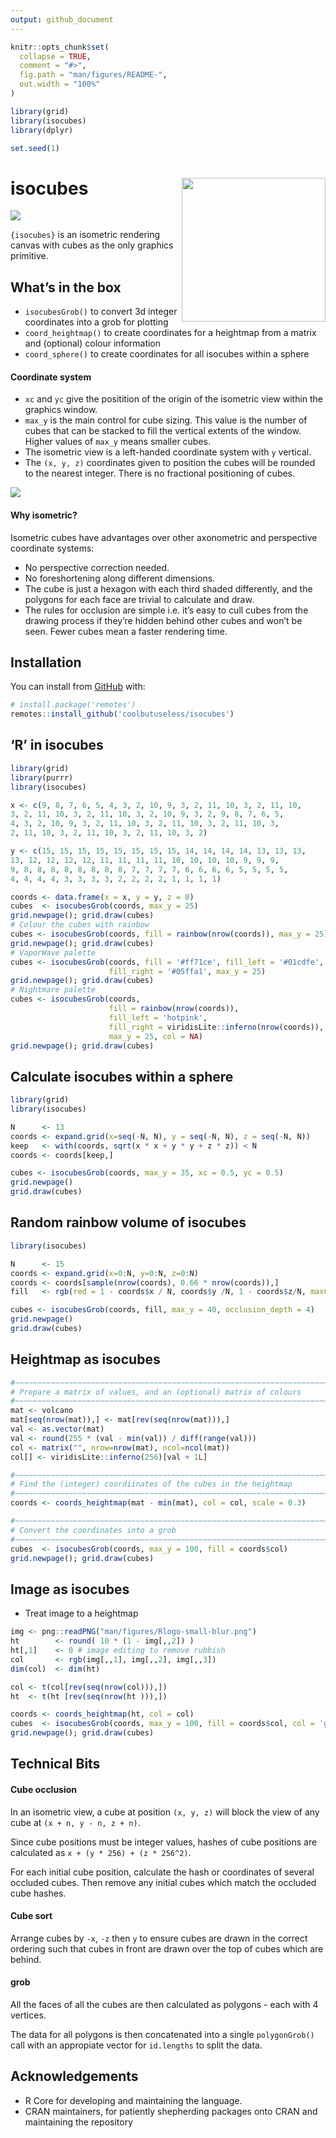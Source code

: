 ```yaml
---
output: github_document
---
```


<!-- README.md is generated from README.Rmd. Please edit that file -->

```r
knitr::opts_chunk$set(
  collapse = TRUE,
  comment = "#>",
  fig.path = "man/figures/README-",
  out.width = "100%"
)

library(grid)
library(isocubes)
library(dplyr)

set.seed(1)
```

# isocubes  <img src="man/figures/logo.png" align="right" height="230/"/>

<!-- badges: start -->
![](https://img.shields.io/badge/cool-useless-green.svg)
<!-- badges: end -->

`{isocubes}` is an isometric rendering canvas with cubes as the only graphics primitive.


## What's in the box

* `isocubesGrob()` to convert 3d integer coordinates into a grob for plotting
* `coord_heightmap()` to create coordinates for a heightmap from a matrix and (optional)
  colour information
* `coord_sphere()` to create coordinates for all isocubes within a sphere

#### Coordinate system

* `xc` and `yc` give the positition of the origin of the isometric view within
  the graphics window.
* `max_y` is the main control for cube sizing.  This value is the number of 
  cubes that can be stacked to fill the vertical extents of the window.
  Higher values of `max_y` means smaller cubes.
* The isometric view is a left-handed coordinate system with `y` vertical.
* The `(x, y, z)` coordinates given to position the cubes will be rounded to the
  nearest integer.  There is no fractional positioning of cubes.

<img src="man/figures/coordinate-system.png" />


#### Why isometric?

Isometric cubes have advantages over other axonometric and perspective coordinate
systems:

* No perspective correction needed.
* No foreshortening along different dimensions.
* The cube is just a hexagon with each third shaded differently, and the
  polygons for each face are trivial to calculate and draw. 
* The rules for occlusion are simple i.e. it's easy to cull cubes 
  from the drawing process if they're hidden behind other cubes and won't 
  be seen.   Fewer cubes mean a faster rendering time.

## Installation

You can install from [GitHub](https://github.com/coolbutuseless/isocubes) with:

``` r
# install.package('remotes')
remotes::install_github('coolbutuseless/isocubes')
```


## 'R' in isocubes


```r
library(grid)
library(purrr)
library(isocubes)

x <- c(9, 8, 7, 6, 5, 4, 3, 2, 10, 9, 3, 2, 11, 10, 3, 2, 11, 10, 
3, 2, 11, 10, 3, 2, 11, 10, 3, 2, 10, 9, 3, 2, 9, 8, 7, 6, 5, 
4, 3, 2, 10, 9, 3, 2, 11, 10, 3, 2, 11, 10, 3, 2, 11, 10, 3, 
2, 11, 10, 3, 2, 11, 10, 3, 2, 11, 10, 3, 2)

y <- c(15, 15, 15, 15, 15, 15, 15, 15, 14, 14, 14, 14, 13, 13, 13, 
13, 12, 12, 12, 12, 11, 11, 11, 11, 10, 10, 10, 10, 9, 9, 9, 
9, 8, 8, 8, 8, 8, 8, 8, 8, 7, 7, 7, 7, 6, 6, 6, 6, 5, 5, 5, 5, 
4, 4, 4, 4, 3, 3, 3, 3, 2, 2, 2, 2, 1, 1, 1, 1)

coords <- data.frame(x = x, y = y, z = 0)
cubes  <- isocubesGrob(coords, max_y = 25)
grid.newpage(); grid.draw(cubes)
# Colour the cubes with rainbow
cubes <- isocubesGrob(coords, fill = rainbow(nrow(coords)), max_y = 25)
grid.newpage(); grid.draw(cubes)
# VaporWave palette
cubes <- isocubesGrob(coords, fill = '#ff71ce', fill_left = '#01cdfe',
                      fill_right = '#05ffa1', max_y = 25)
grid.newpage(); grid.draw(cubes)
# Nightmare palette
cubes <- isocubesGrob(coords, 
                      fill = rainbow(nrow(coords)), 
                      fill_left = 'hotpink',
                      fill_right = viridisLite::inferno(nrow(coords)), 
                      max_y = 25, col = NA)
grid.newpage(); grid.draw(cubes)
```




## Calculate isocubes within a sphere


```r
library(grid)
library(isocubes)

N      <- 13
coords <- expand.grid(x=seq(-N, N), y = seq(-N, N), z = seq(-N, N))
keep   <- with(coords, sqrt(x * x + y * y + z * z)) < N
coords <- coords[keep,]

cubes <- isocubesGrob(coords, max_y = 35, xc = 0.5, yc = 0.5)
grid.newpage()
grid.draw(cubes)
```






## Random rainbow volume of isocubes


```r
library(isocubes)

N      <- 15
coords <- expand.grid(x=0:N, y=0:N, z=0:N)
coords <- coords[sample(nrow(coords), 0.66 * nrow(coords)),]
fill   <- rgb(red = 1 - coords$x / N, coords$y /N, 1 - coords$z/N, maxColorValue = 1)

cubes <- isocubesGrob(coords, fill, max_y = 40, occlusion_depth = 4)
grid.newpage()
grid.draw(cubes)
```


## Heightmap as isocubes

```r
#~~~~~~~~~~~~~~~~~~~~~~~~~~~~~~~~~~~~~~~~~~~~~~~~~~~~~~~~~~~~~~~~~~~~~~~~~~~~~
# Prepare a matrix of values, and an (optional) matrix of colours
#~~~~~~~~~~~~~~~~~~~~~~~~~~~~~~~~~~~~~~~~~~~~~~~~~~~~~~~~~~~~~~~~~~~~~~~~~~~~~
mat <- volcano
mat[seq(nrow(mat)),] <- mat[rev(seq(nrow(mat))),]
val <- as.vector(mat)
val <- round(255 * (val - min(val)) / diff(range(val)))
col <- matrix("", nrow=nrow(mat), ncol=ncol(mat))
col[] <- viridisLite::inferno(256)[val + 1L]

#~~~~~~~~~~~~~~~~~~~~~~~~~~~~~~~~~~~~~~~~~~~~~~~~~~~~~~~~~~~~~~~~~~~~~~~~~~~~~
# Find the (integer) coordiinates of the cubes in the heightmap
#~~~~~~~~~~~~~~~~~~~~~~~~~~~~~~~~~~~~~~~~~~~~~~~~~~~~~~~~~~~~~~~~~~~~~~~~~~~~~
coords <- coords_heightmap(mat - min(mat), col = col, scale = 0.3)

#~~~~~~~~~~~~~~~~~~~~~~~~~~~~~~~~~~~~~~~~~~~~~~~~~~~~~~~~~~~~~~~~~~~~~~~~~~~~~
# Convert the coordinates into a grob
#~~~~~~~~~~~~~~~~~~~~~~~~~~~~~~~~~~~~~~~~~~~~~~~~~~~~~~~~~~~~~~~~~~~~~~~~~~~~~
cubes  <- isocubesGrob(coords, max_y = 100, fill = coords$col)
grid.newpage(); grid.draw(cubes)
```


## Image as isocubes

* Treat image to a heightmap

```r
img <- png::readPNG("man/figures/Rlogo-small-blur.png")
ht        <- round( 10 * (1 - img[,,2]) )
ht[,1]    <- 0 # image editing to remove rubbish
col       <- rgb(img[,,1], img[,,2], img[,,3])
dim(col)  <- dim(ht) 

col <- t(col[rev(seq(nrow(col))),])
ht  <- t(ht [rev(seq(nrow(ht ))),])

coords <- coords_heightmap(ht, col = col)
cubes  <- isocubesGrob(coords, max_y = 100, fill = coords$col, col = 'grey20')
grid.newpage(); grid.draw(cubes)

```


## Technical Bits

#### Cube occlusion

In an isometric view, a cube at position `(x, y, z)` will block the view
of any cube at `(x + n, y - n, z + n)`.

Since cube positions must be integer values, hashes of cube positions are 
calculated as `x + (y * 256) + (z * 256^2)`.

For each initial cube position, calculate the hash or coordinates of several 
occluded cubes. Then remove any initial cubes which match the occluded cube
hashes.

#### Cube sort

Arrange cubes by `-x`, `-z` then `y` to ensure cubes are drawn in the correct 
ordering such that cubes in front are drawn over the top of cubes which
are behind.

#### grob

All the faces of all the cubes are then calculated as polygons - each with 
4 vertices.

The data for all polygons is then concatenated into a single `polygonGrob()`
call with an appropiate vector for `id.lengths` to split the data.

## Acknowledgements

* R Core for developing and maintaining the language.
* CRAN maintainers, for patiently shepherding packages onto CRAN and maintaining
  the repository
